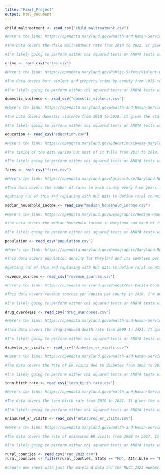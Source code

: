 ```yaml
---
title: "Final_Project"
output: html_document
---
```


```r
child_maltreatment <- read_csv("child_maltreatment.csv")

#Here's the link: https://opendata.maryland.gov/Health-and-Human-Services/SHIP-Child-maltreatment-rate-2010-2022/qwwu-cu4u/about_data

#The data covers the child maltreatment rate from 2010 to 2022. It gives the state's baseline which I will definitely reference to see which counties are above or below average. Aside from that I think I may just refer to the value, though I may look to see if there is a trend in the data and refer to the year. You will also definitely catch me referencing a map of this and comparing it with the farms and population data.

#I'm likely going to perform either chi squared tests or ANOVA tests with each of these factors and cross it with the farms data
```

```r
crime <- read_csv("crime.csv")

#Here's the link: https://opendata.maryland.gov/Public-Safety/Violent-Crime-Property-Crime-by-County-1975-to-Pre/jwfa-fdxs/about_data

#The data covers both violent and property crime by county from 1975 to 2020. I'd like to look at the crime rates for violent and property crimes individually and compare that with the rural counties. My biggest concern is that it's a lot of data and a lot of it is pretty old, though this may be a good thing to show a long-standing trend. I'm probably only really going to look at the jurisdiction and the crime rate per 100,000 people categories.

#I'm likely going to perform either chi squared tests or ANOVA tests with each of these factors and cross it with the farms data
```

```r
domestic_violence <- read_csv("domestic_violence.csv")

#Here's the link: https://opendata.maryland.gov/Health-and-Human-Services/SHIP-Domestic-Violence-2010-2020/c8eg-j9vr/about_data

#The data covers domestic violence from 2010 to 2020. It gives the state's baseline which I will definitely reference to see which counties are above or below average. So far it seems very prominent in Baltimore City and County. I would like to know exactly what the "value" means--whether it's a rate or the total reported number or if it's some per capita number. I think I may just refer to the value, though I may look to see if there is a trend in the data and refer to the year.

#I'm likely going to perform either chi squared tests or ANOVA tests with each of these factors and cross it with the farms data
```

```r
education <- read_csv("education.csv")

#Here's the link: https://opendata.maryland.gov/Education/Choose-Maryland-Compare-Counties-Education/63pe-mygy/about_data

#The timing of the data varies but most of it falls from 2017 to 2019. It's organized by county so that will be an important factor. I will probably focus on college enrollment, combining 2-year and 4-year categories, degree attainment, and public school expenditures. I do wish that the data included the number of students per county.

#I'm likely going to perform either chi squared tests or ANOVA tests with each of these factors and cross it with the farms data
```

```r
farms <- read_csv("farms.csv")

#Here's the link: https://opendata.maryland.gov/Agriculture/Maryland-Number-of-Farms-Change-in-Farms-and-Perce/kk7p-trej/about_data

#This data covers the number of farms in each county every five years from 2002 to 2017. I'm a bit worried that the data is too outdated since it's almost ten years old. I will honestly probably only look at the number of farms in each county.

#getting rid of this and replacing with RUC data to define rural counties
```

```r
median_household_income <- read_csv("median_household_income.csv")

#Here's the link: https://opendata.maryland.gov/Demographic/Median-Household-Income-in-Maryland-and-Jurisdicti/wryu-rwzc/data_preview

#The data covers the median household income in Maryland and each of its counties from 2013 to 2023. I probably won't look at trends and will just average the median household income fr each county over those ten years and compare it with the rural counties data.

#I'm likely going to perform either chi squared tests or ANOVA tests with each of these factors and cross it with the farms data
```

```r
population <- read_csv("population.csv")

#Here's the link: https://opendata.maryland.gov/Demographic/Maryland-Resident-Population-Per-Square-Mile-2010-/key9-38wi/about_data

#This data covers population density for Maryland and its counties per square mile from 2010 to 2022. It gives the state's baseline which I will definitely reference to see which counties are above or below average. This will also help form the consensus of what is a "rural" county when compared with the farms data.

#getting rid of this and replacing with RUC data to define rural counties
```

```r
revenue_sources <- read_csv("revenue_sources.csv")

#Here's the link: https://opendata.maryland.gov/Budget/Per-Capita-County-Revenues-By-Source-Fiscal-Year-2/bu35-imdp/about_data

#This data covers revenue sources per capita per county in 2010. I'm definitely worried that this data is outdated. I definitely want to look at federal and state grants per capita to see if rural counties get less or more money per capita. I would also, of course, refer to the total revenue per capita as well.

#I'm likely going to perform either chi squared tests or ANOVA tests with each of these factors and cross it with the farms data
```

```r
drug_overdoses <- read_csv("drug_overdoses.csv")

#Here's the link: https://opendata.maryland.gov/Health-and-Human-Services/SHIP-Drug-Induced-Death-Rate-2009-2021/eekg-2ryj/about_data

#this data covers the drug-induced death rate from 2009 to 2021. It gives the state's baseline which I will definitely reference to see which counties are above or below average. I would also want to filter the data so all of the results are only "All races/ ethnicities (aggregated)." With that, I would probably really only look at the county and it's respective value.

#I'm likely going to perform either chi squared tests or ANOVA tests with each of these factors and cross it with the farms data
```

```r
diabetes_er_visits <- read_csv("diabetes_er_visits.csv")

#Here's the link: https://opendata.maryland.gov/Health-and-Human-Services/SHIP-Emergency-Department-Visit-Rate-Due-To-Diabet/e6q8-2q3b/about_data

#The data covers the rate of ER visits due to diabetes from 2008 to 2017. It gives the state's baseline which I will definitely reference to see which counties are above or below average. I would also want to filter the data so all of the results are only "All races/ethnicities (aggregated)." With that, I would probably really only look at the county and it's respective value. I would also make srue I'm averaging the values per jurisdiction over the years for ALL the datasets like this.

#I'm likely going to perform either chi squared tests or ANOVA tests with each of these factors and cross it with the farms data
```

```r
teen_birth_rate <- read_csv("teen_birth_rate.csv")

#Here's the link: https://opendata.maryland.gov/Health-and-Human-Services/SHIP-Teen-Birth-Rate-2010-2021/t8wg-hb7j/about_data

#The data covers the teen birth rate from 2010 to 2021. It gives the state's baseline which I will definitely reference to see which counties are above or below average. I would also want to filter the data so all of the results are only "All races/ethnicities (aggregated)." With that, I would probably really only look at the county and it's respective value. I would also make sure I'm averaging the values per jurisdiction over the years.

#I'm likely going to perform either chi squared tests or ANOVA tests with each of these factors and cross it with the farms data
```

```r
uninsured_er_visits <- read_csv("uninsured_er_visits.csv")

#Here's the link: https://opendata.maryland.gov/Health-and-Human-Services/SHIP-Uninsured-ED-Visits-2008-2017/agvq-6ter/about_data

#The data covers the rate of uninsured ER visits from 2008 to 2017. It gives the state's baseline which I will definitely reference to see which counties are above or below average. I would also want to filter the data so all of the results are only "All races/ethnicities (aggregated)." With that, I would probably really only look at the county and it's respective value. I would also make sure I'm averaging the values per jurisdiction over the years.

#I'm likely going to perform either chi squared tests or ANOVA tests with each of these factors and cross it with the farms data
```

```r
rural_counties <- read_csv("ruc_2023.csv")
rural_counties <- filter(rural_counties, State == "MD", Attribute == "RUCC_2023")

#create new sheet with just the maryland data and the RUCC_2023 number...actually so proud of figuring this out and knocking it down from like 10000 obs.
```

